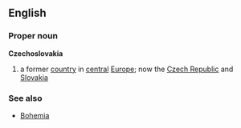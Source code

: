 ==English==
===Proper noun===
{{wikipedia}}
'''Czechoslovakia'''
# a former [[country]] in [[central]] [[Europe]]; now the [[Czech Republic]] and [[Slovakia]]
===See also===
*[[Bohemia]]